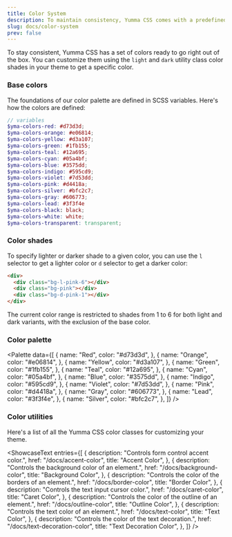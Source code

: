 ```yaml
---
title: Color System
description: To maintain consistency, Yumma CSS comes with a predefined set ',
slug: docs/color-system
prev: false
---
```


To stay consistent, Yumma CSS has a set of colors ready to go right out of the box. You can customize them using the `light` and `dark` utility class color shades in your theme to get a specific color.

### Base colors

The foundations of our color palette are defined in SCSS variables. Here's how the colors are defined:

```scss
// variables
$yma-colors-red: #d73d3d;
$yma-colors-orange: #e06814;
$yma-colors-yellow: #d3a107;
$yma-colors-green: #1fb155;
$yma-colors-teal: #12a695;
$yma-colors-cyan: #05a4bf;
$yma-colors-blue: #3575dd;
$yma-colors-indigo: #595cd9;
$yma-colors-violet: #7d53dd;
$yma-colors-pink: #d4418a;
$yma-colors-silver: #bfc2c7;
$yma-colors-gray: #606773;
$yma-colors-lead: #3f3f4e
$yma-colors-black: black;
$yma-colors-white: white;
$yma-colors-transparent: transparent;
```

### Color shades

To specify lighter or darker shade to a given color, you can use the `l` selector to get a lighter color or `d` selector to get a darker color:

```html "bg-l" "-6" "bg-d" "-1"
<div>
  <div class="bg-l-pink-6"></div>
  <div class="bg-pink"></div>
  <div class="bg-d-pink-1"></div>
</div>
```

<Aside type="note">
  The current color range is restricted to shades from 1 to 6 for both light and
  dark variants, with the exclusion of the base color.
</Aside>

### Color palette

<Palette
  data={[
    {
      name: "Red",
      color: "#d73d3d",
    },
    {
      name: "Orange",
      color: "#e06814",
    },
    {
      name: "Yellow",
      color: "#d3a107",
    },
    {
      name: "Green",
      color: "#1fb155",
    },
    {
      name: "Teal",
      color: "#12a695",
    },
    {
      name: "Cyan",
      color: "#05a4bf",
    },
    {
      name: "Blue",
      color: "#3575dd",
    },
    {
      name: "Indigo",
      color: "#595cd9",
    },
    {
      name: "Violet",
      color: "#7d53dd",
    },
    {
      name: "Pink",
      color: "#d4418a",
    },
    {
      name: "Gray",
      color: "#606773",
    },
    {
      name: "Lead",
      color: "#3f3f4e",
    },
    {
      name: "Silver",
      color: "#bfc2c7",
    },
  ]}
/>

### Color utilities

Here's a list of all the Yumma CSS color classes for customizing your theme.

<ShowcaseText
  entries={[
    {
      description: "Controls form control accent color.",
      href: "/docs/accent-color",
      title: "Accent Color",
    },
    {
      description: "Controls the background color of an element.",
      href: "/docs/background-color",
      title: "Background Color",
    },
    {
      description: "Controls the color of the borders of an element.",
      href: "/docs/border-color",
      title: "Border Color",
    },
    {
      description: "Controls the text input cursor color.",
      href: "/docs/caret-color",
      title: "Caret Color",
    },
    {
      description: "Controls the color of the outline of an element.",
      href: "/docs/outline-color",
      title: "Outline Color",
    },
    {
      description: "Controls the text color of an element.",
      href: "/docs/text-color",
      title: "Text Color",
    },
    {
      description: "Controls the color of the text decoration.",
      href: "/docs/text-decoration-color",
      title: "Text Decoration Color",
    },
  ]}
/>
